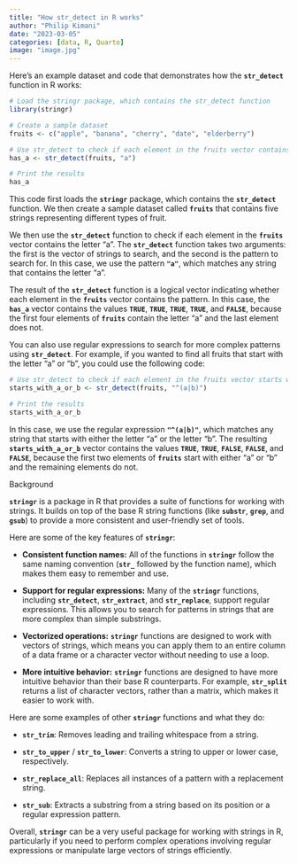 ```yaml
---
title: "How str_detect in R works"
author: "Philip Kimani"
date: "2023-03-05"
categories: [data, R, Quarto]
image: "image.jpg"
---
```


Here's an example dataset and code that demonstrates how the **`str_detect`** function in R works:

```r
# Load the stringr package, which contains the str_detect function
library(stringr)

# Create a sample dataset
fruits <- c("apple", "banana", "cherry", "date", "elderberry")

# Use str_detect to check if each element in the fruits vector contains the letter "a"
has_a <- str_detect(fruits, "a")

# Print the results
has_a

```

This code first loads the **`stringr`** package, which contains the **`str_detect`** function. We then create a sample dataset called **`fruits`** that contains five strings representing different types of fruit.

We then use the **`str_detect`** function to check if each element in the **`fruits`** vector contains the letter "a". The **`str_detect`** function takes two arguments: the first is the vector of strings to search, and the second is the pattern to search for. In this case, we use the pattern **`"a"`**, which matches any string that contains the letter "a".

The result of the **`str_detect`** function is a logical vector indicating whether each element in the **`fruits`** vector contains the pattern. In this case, the **`has_a`** vector contains the values **`TRUE`**, **`TRUE`**, **`TRUE`**, **`TRUE`**, and **`FALSE`**, because the first four elements of **`fruits`** contain the letter "a" and the last element does not.

You can also use regular expressions to search for more complex patterns using **`str_detect`**. For example, if you wanted to find all fruits that start with the letter "a" or "b", you could use the following code:

```r
# Use str_detect to check if each element in the fruits vector starts with "a" or "b"
starts_with_a_or_b <- str_detect(fruits, "^(a|b)")

# Print the results
starts_with_a_or_b

```

In this case, we use the regular expression **`"^(a|b)"`**, which matches any string that starts with either the letter "a" or the letter "b". The resulting **`starts_with_a_or_b`** vector contains the values **`TRUE`**, **`TRUE`**, **`FALSE`**, **`FALSE`**, and **`FALSE`**, because the first two elements of **`fruits`** start with either "a" or "b" and the remaining elements do not.

Background

**`stringr`** is a package in R that provides a suite of functions for working with strings. It builds on top of the base R string functions (like **`substr`**, **`grep`**, and **`gsub`**) to provide a more consistent and user-friendly set of tools.

Here are some of the key features of **`stringr`**:

-   **Consistent function names:** All of the functions in **`stringr`** follow the same naming convention (**`str_`** followed by the function name), which makes them easy to remember and use.

-   **Support for regular expressions:** Many of the **`stringr`** functions, including **`str_detect`**, **`str_extract`**, and **`str_replace`**, support regular expressions. This allows you to search for patterns in strings that are more complex than simple substrings.

-   **Vectorized operations:** **`stringr`** functions are designed to work with vectors of strings, which means you can apply them to an entire column of a data frame or a character vector without needing to use a loop.

-   **More intuitive behavior:** **`stringr`** functions are designed to have more intuitive behavior than their base R counterparts. For example, **`str_split`** returns a list of character vectors, rather than a matrix, which makes it easier to work with.

Here are some examples of other **`stringr`** functions and what they do:

-   **`str_trim`**: Removes leading and trailing whitespace from a string.

-   **`str_to_upper`** / **`str_to_lower`**: Converts a string to upper or lower case, respectively.

-   **`str_replace_all`**: Replaces all instances of a pattern with a replacement string.

-   **`str_sub`**: Extracts a substring from a string based on its position or a regular expression pattern.

Overall, **`stringr`** can be a very useful package for working with strings in R, particularly if you need to perform complex operations involving regular expressions or manipulate large vectors of strings efficiently.
